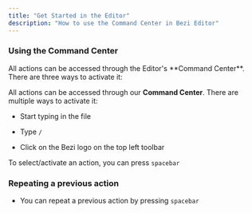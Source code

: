 ```yaml
---
title: "Get Started in the Editor"
description: "How to use the Command Center in Bezi Editor"
---
```






### Using the **Command Center**



<Accordion title="New Accordion" defaultOpen="false">
  All actions can be accessed through the Editor's **Command Center**. There are three ways to activate it:
</Accordion>



All actions can be accessed through our **Command Center**. There are multiple ways to activate it:

* Start typing in the file

* Type `/`

* Click on the Bezi logo on the top left toolbar

To select/activate an action, you can press `spacebar`

### Repeating a previous action

* You can repeat a previous action by pressing `spacebar`